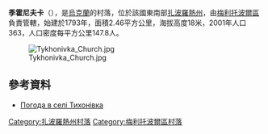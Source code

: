 {{coord|46|55|16|N|35|32|24|E|scale:100000|display=title}}

'''季霍尼夫卡'''（{{lang-uk|Тихонівка}}），是[[烏克蘭|烏克蘭]]的村落，位於該國東南部[[扎波羅熱州|扎波羅熱州]]，由[[梅利托波爾區|梅利托波爾區]]負責管轄，始建於1793年，面積2.46平方公里，海拔高度18米，2001年人口363，人口密度每平方公里147.8人。

[[Image:Tykhonivka_Church.jpg|right]]

==參考資料==
* [http://weather.in.ua/ua/zaporozhskaja/26164 Погода в селі Тихонівка]{{Wayback|url=http://weather.in.ua/ua/zaporozhskaja/26164 |date=20111220162325 }}

[[Category:扎波羅熱州村落|Category:扎波羅熱州村落]]
[[Category:梅利托波爾區村落|Category:梅利托波爾區村落]]


{{Zaporizhia-geo-stub}}